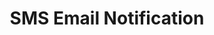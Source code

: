 ---
title: "SMS Email Notification"
date:
image: ./project-images/email-project.png
tools: ['Typescript', 'HTML', 'CSS']
positives:
- "positive one"
- "positive two"
negatives:
- "negative one"
- "negative two"
description: ""
notes:
- "note one"
- "note two"
repoUrl: "https://a-single-crouton.github.io"
demoUrl: "https://a-single-crouton.github.io"
---